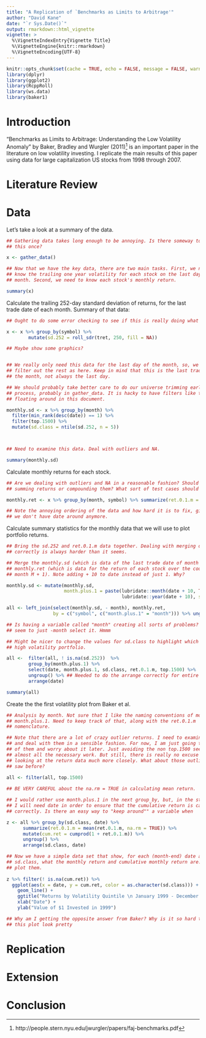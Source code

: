 ```yaml
---
title: "A Replication of `Benchmarks as Limits to Arbitrage'"
author: "David Kane"
date: "`r Sys.Date()`"
output: rmarkdown::html_vignette
vignette: >
  %\VignetteIndexEntry{Vignette Title}
  %\VignetteEngine{knitr::rmarkdown}
  %\VignetteEncoding{UTF-8}
---
```


```r
knitr::opts_chunk$set(cache = TRUE, echo = FALSE, message = FALSE, warning = FALSE)
library(dplyr)
library(ggplot2)
library(RcppRoll)
library(ws.data)
library(baker1)
```


# Introduction

"Benchmarks as Limits to Arbitrage: Understanding the Low Volatility Anomaly" by Baker, Bradley and Wurgler (2011)^[http://people.stern.nyu.edu/jwurgler/papers/faj-benchmarks.pdf] is an important paper in the literature on low volatility investing. I replicate the main results of this paper using data for large capitalization US stocks from 1998 through 2007.

# Literature Review

# Data

Let's take a look at a summary of the data.

```r
## Gathering data takes long enough to be annoying. Is there someway to just do
## this once?

x <- gather_data()

## Now that we have the key data, there are two main tasks. First, we need to
## know the trailing one year volatility for each stock on the last day of the
## month. Second, we need to know each stock's monthly return.

summary(x)
```

Calculate the trailing 252-day standard deviation of returns, for the last trade date of each month. Summary of that data:

```r
## Ought to do some error checking to see if this is really doing what I want.

x <- x %>% group_by(symbol) %>% 
        mutate(sd.252 = roll_sdr(tret, 250, fill = NA))

## Maybe show some graphics? 


## We really only need this data for the last day of the month, so, we can 
## filter out the rest as here. Keep in mind that this is the last trade day of
## the month, not always the last day.

## We should probably take better care to do our universe trimming early in the
## process, probably in gather_data. It is hacky to have filters like top.1500
## floating around in this document.

monthly.sd <- x %>% group_by(month) %>% 
  filter(min_rank(desc(date)) == 1) %>% 
  filter(top.1500) %>% 
  mutate(sd.class = ntile(sd.252, n = 5))



## Need to examine this data. Deal with outliers and NA.

summary(monthly.sd)
```

Calculate monthly returns for each stock.

```r
## Are we dealing with outliers and NA in a reasonable fashion? Should we be 
## summing returns or compounding them? What sort of test cases should we add?

monthly.ret <- x %>% group_by(month, symbol) %>% summarize(ret.0.1.m = sum(tret))

## Note the annoying ordering of the data and how hard it is to fix, given that
## we don't have date around anymore.
```

Calculate summary statistics for the monthly data that we will use to plot portfolio returns.

```r
## Bring the sd.252 and ret.0.1.m data together. Dealing with merging dates
## correctly is always harder than it seems.

## Merge the monthly.sd (which is data of the last trade date of month M) with
## monthly.ret (which is data for the return of each stock over the course of
## month M + 1). Note adding + 10 to date instead of just 1. Why?

monthly.sd <- mutate(monthly.sd, 
                     month.plus.1 = paste(lubridate::month(date + 10, TRUE, TRUE), 
                                          lubridate::year(date + 10), sep = "-"))

all <- left_join(select(monthly.sd, - month), monthly.ret, 
                 by = c("symbol", c("month.plus.1" = "month"))) %>% ungroup()

## Is having a variable called "month" creating all sorts of problems? I can't
## seem to just -month select it. Hmmm

## Might be nicer to change the values for sd.class to highlight which is the
## high volatility portfolio.

all <-  filter(all, ! is.na(sd.252))  %>% 
        group_by(month.plus.1) %>% 
        select(date, month.plus.1, sd.class, ret.0.1.m, top.1500) %>% 
        ungroup() %>% ## Needed to do the arrange correctly for entire data.
        arrange(date)

summary(all)
```

Create the the first volatility plot from Baker et al.

```r
## Analysis by month. Not sure that I like the naming conventions of month and 
## month.plus.1. Need to keep track of that, along with the ret.0.1.m
## nomenclature.

## Note that there are a lot of crazy outlier returns. I need to examine these 
## and deal with them in a sensible fashion. For now, I am just going to get rid
## of them and worry about it later. Just avoiding the non top.1500 seems to 
## almost all the necessary work. But still, there is really no excuse for not 
## looking at the return data much more closely. What about those outliers we 
## saw before?

all <- filter(all, top.1500) 
 
## BE VERY CAREFUL about the na.rm = TRUE in calculating mean return.

## I would rather use month.plus.1 in the next group_by, but, in the step after,
## I will need date in order to ensure that the cumulative return is calculated
## correctly. Is there an easy way to "keep around"" a variable when

z <- all %>% group_by(sd.class, date) %>% 
      summarize(ret.0.1.m = mean(ret.0.1.m, na.rm = TRUE)) %>% 
      mutate(cum.ret = cumprod(1 + ret.0.1.m)) %>% 
      ungroup() %>% 
      arrange(sd.class, date)

## Now we have a simple data set that show, for each (month-end) date and 
## sd.class, what the monthly return and cumulative monthly return are. So, we
## plot them.
      
z %>% filter(! is.na(cum.ret)) %>% 
  ggplot(aes(x = date, y = cum.ret, color = as.character(sd.class))) + 
    geom_line() + 
    ggtitle("Returns by Volatility Quintile \n January 1999 - December 2007") + 
    xlab("Date") + 
    ylab("Value of $1 Invested in 1999") 

## Why am I getting the opposite answer from Baker? Why is it so hard to make
## this plot look pretty

```




# Replication

# Extension

# Conclusion
